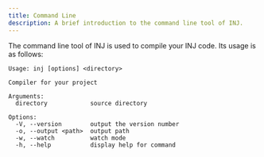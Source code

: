 ```yaml
---
title: Command Line
description: A brief introduction to the command line tool of INJ.
---
```


The command line tool of INJ is used to compile your INJ code. Its usage is as follows:

```
Usage: inj [options] <directory>

Compiler for your project

Arguments:
  directory            source directory

Options:
  -V, --version        output the version number
  -o, --output <path>  output path
  -w, --watch          watch mode
  -h, --help           display help for command
```